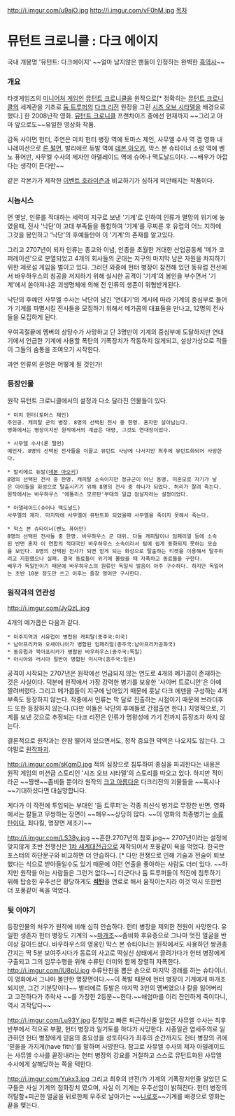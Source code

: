 http://i.imgur.com/u9aiO.jpg
http://i.imgur.com/vF0hM.jpg
[[목차]]
= 뮤턴트 크로니클 : 다크 에이지 =
국내 개봉명 '뮤턴트: 다크에이지'
~~얼마 남지않은 팬들이 인정하는 완벽한 [[흑역사]]~~

=== 개요 ===
타겟게임즈의 [[미니어처 게임]]인 [[뮤턴트 크로니클]]을 원작으로[* 정확히는 [[뮤턴트 크로니클]]의 세계관을 기초로 [[둠 트루퍼]]의 [[다크 리전]] 원정을 그린 [[시즈 오브 시타델]]을 배경으로 했다.] 한 2008년작 영화. [[뮤턴트 크로니클]] 프랜차이즈 중에선 현재까지 ~~그리고 아마 앞으로도~~유일한 영상화 작품.

감독 사이먼 헌터, 주연은 미치 헌터 병장 역에 토마스 제인, 사무엘 수사 역 겸 영화 내 나레이션으로 [[론 펄먼]], 발리에르 듀발 역에 [[데본 아오키]], 막스 본 슈타이너 소령 역에 벤노 퓨어만, 사무엘 수사의 제자인 아델레이드 역에 슈어나 맥도날드이다. ~~배우가 아깝다는 생각이 든다만~~

같은 각본가가 제작한 [[이벤트 호라이즌]]과 비교하기가 심하게 미안해지는 작품이다.

=== 시놉시스 ===
먼 옛날, 인류를 적대하는 세력이 지구로 보낸 '기계'로 인하여 인류가 멸망의 위기에 놓였을때, 전사 '낙단'이 고대 부족들을 통합하여 '기계'를 무찌른 후 유럽의 어느 지하에 그것을 봉인하고 '낙단'의 후예들만이 이 '기계'의 존재를 알고있다.

그리고 2707년이 되자 인류는 종교와 이념, 인종을 초월한 거대한 산업공동체 '메가 코퍼레이션'으로 분열되었고 4개의 회사들의 군대는 지구의 마지막 남은 자원을 차지하기위한 제로섬 게임을 벌이고 있다. 그러던 와중에 헌터 병장이 참전해 있던 동유럽 전선에서 바우하우스의 침공을 저지하기 위해 실시한 공격이 '기계'의 봉인을 부수면서 '기계'에서 쏟아져나온 괴생명체에 의해 전 인류의 생존이 위협받게된다.

낙단의 후예인 사무엘 수사는 낙단이 남긴 '연대기'의 계시에 따라 기계의 중심부로 들어가 기계를 파멸시킬 전사들을 모집하기 위해서 메가콥의 대표들을 만나고, 12명의 전사들을 모집하게 된다.

우여곡절끝에 멤버의 상당수가 사망하고 단 3명만이 기계의 중심부에 도달하지만 연대기에서 언급한 기계에 사용할 폭탄의 기폭장치가 작동하지 않게되고, 설상가상으로 적들이 그들의 숨통을 조여오기 시작한다.

과연 인류의 운명은 어떻게 될 것인가!

=== 등장인물 ===
원작 뮤턴트 크로니클에서의 설정과 다소 달라진 인물들이 있다.

 * 미치 헌터(토머스 제인)
 주인공. 캐피탈 군의 병장. 8명의 선택된 전사 중 한명. 혼자만 살아남는다.
 영화에서는 병장이지만 원작에서의 계급은 대령, 그것도 연대장이었다.

 * 사무엘 수사(론 펄먼)
 예언자. 8명의 선택된 전사들을 이끌고 뮤턴트 사냥에 나서지만 최후에 뮤턴트화되어 사망한다.

 * 발리에르 듀발([[데본 아오키]])
 8명의 선택된 전사 중 한명. 캐피탈 소속이지만 정규군이 아닌 용병. 미혼모로 자기가 낳은 아이들을 화성으로 탈출시키기 위해 8명의 전사 중 하나가 되었다. 허리가 잘려 죽는다.
 원작에서는 바우하우스 '에똘리스 모르탄'부대의 일급 암살자라는 설정이었다.

 * 아델레이드(슈어나 맥도널드)
 사무엘의 제자. 마지막에 사무엘이 뮤턴트화 되었을때 사무엘을 죽이지 못해서 죽는다.

 * 막스 본 슈타이너(벤노 퓨어만)
 8명의 선택된 전사들 중 한명. 바우하우스 군 대위. 다들 캐피탈이나 임페리얼 등에 소속된 반면 혼자 이 연합의 적대국인 바우하우스 소속이라서 팀에 쉽게 동화되지 못하는 모습을 보인다. 8명의 선택된 전사가 되면 얻게 되는 화성으로 탈출하는 티켓을 이용해서 탈주하려고 지원했으나 실패. 결국 동료들이 위기에 몰렸을 때 자폭하고 동료들을 구한다.
 배우가 독일인이기 때문에 바우하우스의 원류인 독일식 발음이 아주 구수하다. 하지만 독일어는 초반 10분 정도만 쓰고 이후는 줄창 영어만 구사한다.

=== 원작과의 연관성 ===
http://i.imgur.com/JyQzL.jpg

4개의 메가콥은 다음과 같다.

 * 미주지역과 서유럽이 병합된 캐피탈(종주국:미국)
 * 남아프리카와 오세아니아가 병합된 임페리얼(종주국:남아프리카공화국)
 * 동유럽과 북아프리카가 병합된 바우하우스(종주국:독일)
 * 아시아와 러시아 절반이 병합된 미시마(종주국:일본)

공격이 시작되는 2707년은 원작에선 언급되지 않는 연도로 4개의 메가콥이 존재하는 것은 사실이다. 덕분에 원작에서 가장 강력한 병기를 보유한 '사이버 트로니안'은 아예 짤려버렸다. 그리고 메가콥들이 지구에 남아있기 때문에 훗날 다크 에덴을 구성하는 4개 부족도 등장하지 않는다. 작중에서 인류는 막 달로 진출하는 시점이기 때문에 브라더후드 또한 등장하지 않는다.(다만 이들은 낙단의 후예들로 간접출연 한다.)
치명적으로, 기계를 보낸 것으로 추정되는 다크 리전은 인류가 명왕성에 가기 전까지 등장조차 하지 않는다.

결론적으로 원작과는 한참 떨어져 있으면서도, 정작 중요한 악역은 나오지도 않는다. 그야말로 [[원작파괴]].

http://i.imgur.com/sKgmD.jpg
적의 심장으로 침투하여 종심을 파괴한다는 내용은 원작 게임의 미션급 스토리인 '시즈 오브 시타델'의 스토리를 따오고 있다. 하지만 적이라곤 ~~짱쌘~~좀비들 뿐이라 원작의 [[크고 아름다운]] 다크리전의 괴물들을 ~~혹시나~~기대하셨다면 대실망합니다.

게다가 이 작전에 투입되는 부대인 '둠 트루퍼'는 각종 최신식 병기로 무장한 반면, 영화에서는 칼들고 무쌍하는 장면이 ~~매우~~상당히 많다.
~~이 영화의 최종병기는 [[수류탄]]이다, 최다킬, 명장면 제조기~~

http://i.imgur.com/LS38y.jpg
~~흔한.2707년의.참호.jpg~~
2707년이라는 설정에 맞지않게 초반 전쟁신은 [[1차 세계대전]]급으로 제작되어서 포풍같이 욕을 먹었다. 한국판 포스터의 하단문구와 비교하면 더 안습하다. [* 다만 전쟁으로 인해 기술과 전술이 퇴보했다는 식으로 받아들일수도 있기 때문에 이런 연출을 좋아하는 사람도 더러 있다. ~~하지만 원작을 아는 사람들은 그런거 없다~~] 더군다나 둠 트루퍼들이 적진에 침투하기 위해 탑승한 우주선은 황당하게도 '''[[석탄]]'''을 연료로 해서 움직이는지라 이것 역시 또한번 더 포풍같이 욕을 먹었다. 

=== 뒷 이야기 ===
등장인물의 처우가 원작에 비해 심히 안습하다. 헌터 병장을 제외한 전원이 사망한다. 유일한 생존자 헌터 병장도 기계의 ~~[[마개조]]~~좀비화 후유증으로 그나마 멋진 얼굴을 반이상 갈아드셨다. 바우하우스의 영웅인 막스 본 슈타이너는 원작에서도 사용하던 쌍권총 간지는 딱 5분 보여주시다가 동료의 사고로 떡실신 상태에서 끌려가다가 헌터 병장에게 구출되고 그의 임무수행을 위해 수류탄 더미와 함께 장렬히 자폭한다.
http://i.imgur.com/lU8pU.jpg
수류탄핀을 뽑은 손으로 마지막 경례를 하는 슈타이너. 이 영화에서 그나마 볼만한 명장면이다.~~이 폭발 때문에 헌터 병장이 기계에게 마개조 되지만, 그건 기분탓이다~~ 
발리에르 듀발은 마지막 3인의 멤버였으나 칼을 잃어버리고 고전하다가 추락사 ~~를 가장한 2등분~~한다.~~애엄마를 이리 잔인하게 죽이다니, 역시 괴작답다~~

http://i.imgur.com/Lu93Y.jpg
칼침맞고 빠른 퇴근하신줄 알았던 사뮤엘 수사는 최후반부에서 적으로 부활, 헌터 병장과 일기토를 하다가 사망한다. 시종일관 염세주의로 일관하던 헌터 병장에게 믿음의 중요성을 성토하다가 최후의 순간까지도 헌터 병장의 귀에 '믿을을 가지게(have fith)'를 말하며 사망한다. 참고로 사뮤엘 수사의 제자 아델레이드는 사뮤엘 수사를 끝장내라는 헌터 병장의 강요를 거절하고 스스로 뮤턴트화된 사뮤엘 수사에게 살해당하는 쪽을 택한다.

http://i.imgur.com/Yukx3.jpg
그리고 최후의 반전(?)
기계의 기폭장치인줄 알았던 도구들은 사실 기계의 점화장치 였으며, 사실 이 기계는 우주선임이 밝혀진다. 헌터 병장의 허탈함+피곤한 얼굴을 뒤로한체 우주로 날아가는 ~~[[나로호]]~~기계를 배경으로 영화는 끝을 맺는다.
